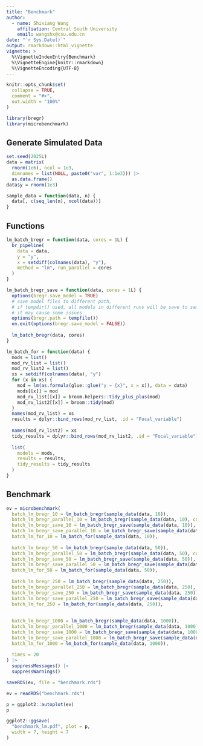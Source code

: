 ```yaml
---
title: "Benchmark"
author: 
  - name: Shixiang Wang
    affiliation: Central South University
    email: wangshx@csu.edu.cn
date: "`r Sys.Date()`"
output: rmarkdown::html_vignette
vignette: >
  %\VignetteIndexEntry{Benchmark}
  %\VignetteEngine{knitr::rmarkdown}
  %\VignetteEncoding{UTF-8}
---
```


```r
knitr::opts_chunk$set(
  collapse = TRUE,
  comment = "#>",
  out.width = "100%"
)
```

```r
library(bregr)
library(microbenchmark)
```

## Generate Simulated Data

```r
set.seed(2025L)
data = matrix(
  rnorm(1e6), ncol = 1e3, 
  dimnames = list(NULL, paste0("var", 1:1e3))) |>
  as.data.frame()
data$y = rnorm(1e3)
```

```r
sample_data = function(data, n) {
  data[, c(seq_len(n), ncol(data))]
}
```


## Functions

```r
lm_batch_bregr = function(data, cores = 1L) {
  br_pipeline(
    data = data,
    y = "y",
    x = setdiff(colnames(data), "y"), 
    method = "lm", run_parallel = cores
  )
}

lm_batch_bregr_save = function(data, cores = 1L) {
  options(bregr.save_model = TRUE)
  # save model files to different path,
  # if tempdir() used, all models in different runs will be save to same dir
  # it may cause some issues
  options(bregr.path = tempfile())
  on.exit(options(bregr.save_model = FALSE))
  
  lm_batch_bregr(data, cores)
}

lm_batch_for = function(data) {
  mods = list()
  mod_rv_list = list()
  mod_rv_list2 = list()
  xs = setdiff(colnames(data), "y")
  for (x in xs) {
    mod = lm(as.formula(glue::glue("y ~ {x}", x = x)), data = data)
    mods[[x]] = mod
    mod_rv_list[[x]] = broom.helpers::tidy_plus_plus(mod)
    mod_rv_list2[[x]] = broom::tidy(mod)
  }
  names(mod_rv_list) = xs
  results = dplyr::bind_rows(mod_rv_list, .id = "Focal_variable")
  
  names(mod_rv_list2) = xs
  tidy_results = dplyr::bind_rows(mod_rv_list2, .id = "Focal_variable")
  
  list(
    models = mods,
    results = results,
    tidy_results = tidy_results
  )
}
```


## Benchmark

```r
ev = microbenchmark(
  batch_lm_bregr_10 = lm_batch_bregr(sample_data(data, 10)),
  batch_lm_bregr_parallel_10 = lm_batch_bregr(sample_data(data, 10), cores = 4),
  batch_lm_bregr_save_10 = lm_batch_bregr_save(sample_data(data, 10)),
  batch_lm_bregr_save_parallel_10 = lm_batch_bregr_save(sample_data(data, 10), cores = 4),
  batch_lm_for_10 = lm_batch_for(sample_data(data, 10)),
  
  batch_lm_bregr_50 = lm_batch_bregr(sample_data(data, 50)),
  batch_lm_bregr_parallel_50 = lm_batch_bregr(sample_data(data, 50), cores = 4),
  batch_lm_bregr_save_50 = lm_batch_bregr_save(sample_data(data, 50)),
  batch_lm_bregr_save_parallel_50 = lm_batch_bregr_save(sample_data(data, 50), cores = 4),
  batch_lm_for_50 = lm_batch_for(sample_data(data, 50)),
  
  batch_lm_bregr_250 = lm_batch_bregr(sample_data(data, 250)),
  batch_lm_bregr_parallel_250 = lm_batch_bregr(sample_data(data, 250), cores = 4),
  batch_lm_bregr_save_250 = lm_batch_bregr_save(sample_data(data, 250)),
  batch_lm_bregr_save_parallel_250 = lm_batch_bregr_save(sample_data(data, 250), cores = 4),
  batch_lm_for_250 = lm_batch_for(sample_data(data, 250)),
  
  
  batch_lm_bregr_1000 = lm_batch_bregr(sample_data(data, 1000)),
  batch_lm_bregr_parallel_1000 = lm_batch_bregr(sample_data(data, 1000), cores = 4),
  batch_lm_bregr_save_1000 = lm_batch_bregr_save(sample_data(data, 1000)),
  batch_lm_bregr_save_parallel_1000 = lm_batch_bregr_save(sample_data(data, 1000), cores = 4),
  batch_lm_for_1000 = lm_batch_for(sample_data(data, 1000)),
  
  times = 20
) |> 
  suppressMessages() |> 
  suppressWarnings()

saveRDS(ev, file = "benchmark.rds")
```

```r
ev = readRDS("benchmark.rds")
```


```r
p = ggplot2::autoplot(ev)
p
```
```r
ggplot2::ggsave(
  "benchmark_lm.pdf", plot = p,
  width = 7, height = 7
)
```

